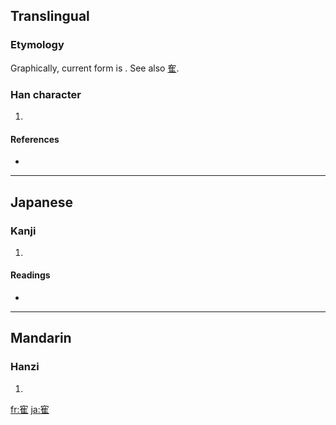 {{also|隺}}
==Translingual==
===Etymology===
Graphically, current form is {{Han compound|宀|隹}}. See also [[隺]].

===Han character===
{{Han char|rn=40|rad=宀|as=08|sn=11|four=|canj=十人土 (JOG)}}

# {{defn|Han|sort=宀08}}

====References====
* {{Han ref|kx=0288.201|hdz=20938.101|uh=5BC9|ud=23497}}

----

==Japanese==

===Kanji===
{{ja-kanji|grade=|rs=宀08}}

# {{defn|Japanese}}

====Readings====
* {{ja-readings|on=[[かく]] (kaku)|kun=[[つる]] (tsuru)}}

----

==Mandarin==

===Hanzi===
{{cmn-hanzi|pin=[[què]] ([[que4]])|wg=ch'üeh<sup>4</sup>}}

# {{defn|Mandarin}}

[[fr:寉]]
[[ja:寉]]